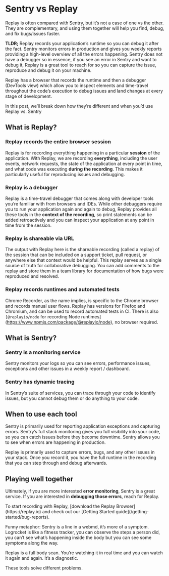 
# Sentry vs Replay

Replay is often compared with Sentry, but it’s not a case of one vs the other. They are complementary, and using them together will help you find, debug, and fix bugs/issues faster. 

**TLDR;** Replay records your application’s runtime so you can debug it after the fact. Sentry monitors errors in production and gives you weekly reports providing a high-level overview of all the errors happening. Sentry does not have a debugger so in essence, if you see an error in Sentry and want to debug it, Replay is a great tool to reach for so you can capture the issue, reproduce and debug it on your machine. 

Replay has a browser that records the runtime and then a debugger (DevTools view) which allow you to inspect elements and time-travel throughout the code’s execution to debug issues and land changes at every stage of development.

In this post, we’ll break down how they’re different and when you’d use Replay vs. Sentry

## What is Replay?

### Replay records the entire browser session

Replay is for recording everything happening in a particular **session** of the application. With Replay, we are recording **everything**, including the user events, network requests, the state of the application at every point in time, and what code was executing **during the recording**. This makes it particularly useful for reproducing issues and debugging.

### Replay is a debugger

Replay is a time-travel debugger that comes along with developer tools you’re familiar with from browsers and IDEs. While other debuggers require you to run your application again and again to debug, Replay provides all these tools in the **context of the recording**, so print statements can be added retroactively and you can inspect your application at any point in time from the session.

### Replay is shareable via URL

The output with Replay here is the shareable recording (called a replay) of the session that can be included on a support ticket, pull request, or anywhere else that context would be helpful. This replay serves as a single source of truth for collaborative debugging. You can add comments to the replay and store them in a team library for documentation of how bugs were reproduced and resolved.

### Replay records runtimes and automated tests

Chrome Recorder, as the name implies, is specific to the Chrome browser and records manual user flows. Replay has versions for Firefox and Chromium, and can be used to record automated tests in CI. There is also `[@replayio/node` for recording Node runtimes](https://www.npmjs.com/package/@replayio/node), no browser required.

## What is Sentry?

### Sentry is a monitoring service

Sentry monitors your logs so you can see errors, performance issues, exceptions and other issues in a weekly report / dashboard.

### Sentry has dynamic tracing

In Sentry’s suite of services, you can trace through your code to identify issues, but you cannot debug them or do anything to your code. 

## When to use each tool

Sentry is primarily used for reporting application exceptions and capturing errors. Sentry’s full stack monitoring gives you full visibility into your code, so you can catch issues before they become downtime. Sentry allows you to see when errors are happening in production. 

Replay is primarily used to capture errors, bugs, and any other issues in your stack. Once you record it, you have the full runtime in the recording that you can step through and debug afterwards. 

## Playing well together

Ultimately, if you are more interested **error monitoring**, Sentry is a great service. If you are interested in **debugging those errors**, reach for Replay.

<Callout type="info" emoji="💡">
To start recording with Replay, [download the Replay Browser](https://replay.io) and check out our [Getting Started guide](/getting-started/bug-reports).

</Callout>

Funny metaphor: Sentry is a line in a webmd, it’s more of a symptom. Logrocket is like a fitness tracker, you can observe the steps a person did, you can’t see what’s happening inside the body but you can see some symptoms along the way.

Replay is a full body scan. You’re watching it in real time and you can watch it again and again. It’s a diagnostic. 

These tools solve different problems.